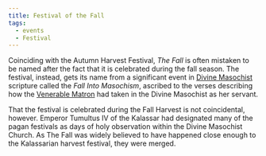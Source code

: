 ```yaml
---
title: Festival of the Fall
tags:
  - events
  - Festival
---
```


Coinciding with the Autumn Harvest Festival, *The Fall* is often mistaken to be
named after the fact that it is celebrated during the fall season. The festival,
instead, gets its name from a significant event in
[Divine Masochist](/world/religions/divine-masochism/) scripture called the
*Fall Into Masochism*, ascribed to the verses describing how the
[Venerable Matron](/world/characters/venerable-matron/) had taken in the Divine
Masochist as her servant.

That the festival is celebrated during the Fall Harvest is not coincidental,
however. Emperor Tumultus IV of the Kalassar had designated many of the pagan
festivals as days of holy observation within the Divine Masochist Church. As The
Fall was widely believed to have happened close enough to the Kalassarian
harvest festival, they were merged.
